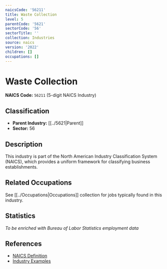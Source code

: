 ```yaml
---
naicsCode: '56211'
title: Waste Collection
level: 5
parentCode: '5621'
sectorCode: '56'
sectorTitle: ''
collection: Industries
source: naics
version: '2022'
children: []
occupations: []
---
```

# Waste Collection

**NAICS Code:** `56211` (5-digit NAICS Industry)

## Classification

- **Parent Industry:** [[../5621|Parent]]
- **Sector:** 56

## Description

This industry is part of the North American Industry Classification System (NAICS), which provides a uniform framework for classifying business establishments.

## Related Occupations

See [[../Occupations|Occupations]] collection for jobs typically found in this industry.

## Statistics

*To be enriched with Bureau of Labor Statistics employment data*

## References

- [NAICS Definition](https://www.census.gov/naics/)
- [Industry Examples](https://www.census.gov/naics/2022NAICS/)
